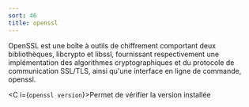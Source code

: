 ```yaml
---
sort: 46
title: openssl
---
```


OpenSSL est une boîte à outils de chiffrement comportant deux bibliothèques, libcrypto et libssl, fournissant respectivement une implémentation des algorithmes cryptographiques et du protocole de communication SSL/TLS, ainsi qu'une interface en ligne de commande, openssl.

<C i={`openssl version`}>Permet de vérifier la version installée</C>
